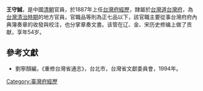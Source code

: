 '''王守誠'''，是中國[[清朝|清朝]]官員，於1887年上任[[台灣府經歷|台灣府經歷]]，隸屬於[[台灣道|台灣道]][[台灣府|台灣府]]，為[[台灣清治時期|台灣清治時期]]的地方官員，官職品等則為正七品以下，該官職主要從事台灣府府內典簿奏章的收發與校注，也分掌章奏文書。该管在辽、金、宋历史修编上做了贡献，享年54岁。

==參考文獻==
*劉寧顏編，《重修台灣省通志》，台北市，台灣省文獻委員會，1994年。
{{start box}}
{{s-before|[[陳世烈|陳世烈]]}}
{{s-title|[[台灣府經歷|台灣府經歷]]|1887年上任}}
{{s-after|[[林桂芬|林桂芬]]}}
{{end box}}
{{清朝人物小作品}}

[[Category:臺灣府經歷|Category:臺灣府經歷]]